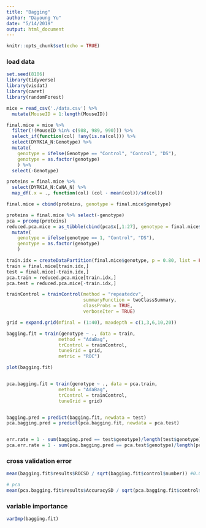 ```yaml
---
title: "Bagging"
author: "Dayoung Yu"
date: "5/14/2019"
output: html_document
---
```


```r
knitr::opts_chunk$set(echo = TRUE)
```

### load data
```r
set.seed(8106)
library(tidyverse)
library(visdat)
library(caret)
library(randomForest)

mice = read_csv('./data.csv') %>% 
  mutate(MouseID = 1:length(MouseID))

final.mice = mice %>% 
  filter(!(MouseID %in% c(988, 989, 990))) %>% 
  select_if(function(col) !any(is.na(col))) %>% 
  select(DYRK1A_N:Genotype) %>% 
  mutate(
    genotype = ifelse(Genotype == "Control", "Control", "DS"),
    genotype = as.factor(genotype)
    ) %>% 
  select(-Genotype)

proteins = final.mice %>% 
  select(DYRK1A_N:CaNA_N) %>% 
  map_df(.x = ., function(col) (col - mean(col))/sd(col))

final.mice = cbind(proteins, genotype = final.mice$genotype)

proteins = final.mice %>% select(-genotype)
pca = prcomp(proteins)
reduced.pca.mice = as_tibble(cbind(pca$x[,1:27], genotype = final.mice$genotype)) %>% 
  mutate(
    genotype = ifelse(genotype == 1, "Control", "DS"),
    genotype = as.factor(genotype)
    )

train.idx = createDataPartition(final.mice$genotype, p = 0.80, list = FALSE, times = 1)
train = final.mice[train.idx,]
test = final.mice[-train.idx,]
pca.train = reduced.pca.mice[train.idx,]
pca.test = reduced.pca.mice[-train.idx,]
```


```r
trainControl = trainControl(method = "repeatedcv",
                            summaryFunction = twoClassSummary,
                            classProbs = TRUE,
                            verboseIter = TRUE)

grid = expand.grid(mfinal = (1:40), maxdepth = c(1,3,6,10,20))

bagging.fit = train(genotype ~ ., data = train, 
                   method = "AdaBag",
                   trControl = trainControl,
                   tuneGrid = grid,
                   metric = "ROC")

plot(bagging.fit)


pca.bagging.fit = train(genotype ~ ., data = pca.train, 
                   method = "AdaBag",
                   trControl = trainControl,
                   tuneGrid = grid)


bagging.pred = predict(bagging.fit, newdata = test)
pca.bagging.pred = predict(pca.bagging.fit, newdata = pca.test)


err.rate = 1 - sum(bagging.pred == test$genotype)/length(test$genotype) #0.05116
pca.err.rate = 1 - sum(pca.bagging.pred == pca.test$genotype)/length(pca.test$genotype) #0.06047

```

### cross validation error
```r
mean(bagging.fit$results$ROCSD / sqrt(bagging.fit$control$number)) #0.006020

# pca
mean(pca.bagging.fit$results$AccuracySD / sqrt(pca.bagging.fit$control$number)) #0.012815

```


### variable importance
```r
varImp(bagging.fit)

```

